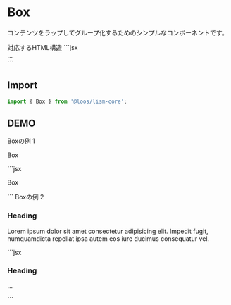 
# Box

コンテンツをラップしてグループ化するためのシンプルなコンポーネントです。

<Demo>
	<Demo.Title>対応するHTML構造</Demo.Title>
	<Demo.Code>
	```jsx
	<div class="l--box">...</div>
	```
	</Demo.Code>
</Demo>

## Import

```js
import { Box } from '@loos/lism-core';
```

## DEMO

<Demo>
	<Demo.Title>Boxの例 1</Demo.Title>
	<Demo.Preview resize p={20}>
		<Box p='box' bgc='white' shadow='2' radius='3'>
			<p>Box</p>
		</Box>
	</Demo.Preview>
	<Demo.Code>
		```jsx
		<Box p='box' bgc='white' shadow='2' radius='3'>
			<p>Box</p>
		</Box>
		```
	</Demo.Code>
</Demo>

<Demo>
	<Demo.Title>Boxの例 2</Demo.Title>
	<Demo.Preview resize p={20}>
		<Box isFlow tag='section' p="box:l" bgc='pale'>
			<h3>Heading</h3>
			<p>Lorem ipsum dolor sit amet consectetur adipisicing elit. Impedit fugit, numquamdicta repellat ipsa autem eos iure ducimus consequatur vel.</p>
		</Box>
	</Demo.Preview>
	<Demo.Code>
		```jsx
		<Box isFlow tag='section' p="box:l" bgc='pale'>
			<h3>Heading</h3>
			<p>...</p>
		</Box>
		```
	</Demo.Code>
</Demo>

